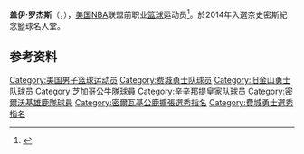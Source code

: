 {{noteTA|G1=NBA}}
{{Infobox NBA Player
| name         = 盖伊·罗杰斯<br/>{{lang|en|Guy Rodgers}}
| image           = Guy Rodgers (cropped).jpg
| width           = 200
| caption         = Rodgers in May 1958
| number       = 25,5
| position     = [[控球后卫|控球后卫]]   
| birth_date   = {{Birth date|1935|9|1}}
| birth_place  = {{USA}}[[賓夕法尼亞州|賓夕法尼亞州]], [[費城|費城]]
| death_date      = {{death date and age|2001|02|19|1935|09|01}}
| death_place     = {{USA}}[[加利福尼亞州|加利福尼亞州]], [[洛杉磯|洛杉磯]]
| nationality  = {{USA}}
| height_ft    = 6 
| height_in    = 0
| weight_lb    = 185
| highschool   = Northeast<br/>(賓夕法尼亞州, 費城) 
| college      = [[天普大學|天普大學]]  (1955–1958)
| draft =
| draft_year   = 1958
| draft_round  = 
| draft_pick   = 
| draft_team   = [[费城勇士|费城勇士]]
| career_start = 1958
| career_end   = 1970
| years1          = {{nbay|1958|start}}–{{nbay|1965|end}}
| team1           = [[金州勇士|費城 / 舊金山勇士]]
| years2          = {{nbay|1966|start}}–{{nbay|1967|start}}
| team2           = [[芝加哥公牛|芝加哥公牛]]
| years3          = {{nbay|1967|full=y}}
| team3           = [[辛辛那提皇家|辛辛那提皇家]]
| years4          = {{nbay|1968|start}}–{{nbay|1969|end}}
| team4           = [[密爾瓦基公鹿|密爾瓦基公鹿]]
| highlights      = 
* 4× [[NBA全明星|NBA全明星]] ({{nasg|1963}}, {{nasg|1964}}, {{nasg|1966}}, {{nasg|1967}})
* 2× [[NBA歷屆助攻王|NBA助攻王]] ({{nbay|1962|end}}, {{nbay|1966|end}})
* Consensus first-team [[NCAA_Men's_Basketball_All-Americans|All-American]] ([[1958_NCAA_Men's_Basketball_All-Americans|1958]])
* Consensus second-team All-American ([[1957_NCAA_Men's_Basketball_All-Americans|1957]])
* 3× [[Robert_V._Geasey_Trophy|Robert V. Geasey Trophy]] winner ([[1955–56_NCAA_men's_basketball_season|1956]]–[[1957–58_NCAA_University_Division_men's_basketball_season|1958]])
* No. 5 [[Temple_Owls_men's_basketball#Retired_numbers|retired by Temple Owls]]
| stat1label      = [[得分_(籃球)|得分]]
| stat1value      = 10,415 (11.7 ppg)
| stat2label      = [[籃板|籃板]]
| stat2value      = 3,791 (4.3 rpg)
| stat3label      = [[助攻|助攻]]
| stat3value      = 6,917 (7.8 apg)
| HOF_player = Guy-Rodgers
}}

'''盖伊·罗杰斯'''（{{lang-en|'''Guy Rodgers'''}}，{{Bd|1935年|9月1日|2001年|2月19日}}），[[美国|美国]][[NBA|NBA]]联盟前职业[[篮球|篮球]]运动员<ref>{{Cite web|url=http://www.basketball-reference.com/players/r/rodgegu01.html|title=盖伊·罗杰斯|accessdate=2016年4月14日|author=|date=|publisher=|archive-date=2010年5月24日|archive-url=https://web.archive.org/web/20100524014634/http://www.basketball-reference.com/players/r/rodgegu01.html|dead-url=no}}</ref>。於2014年入選奈史密斯紀念籃球名人堂。

==参考资料==
{{reflist}}

{{Basketball-player-stub}}
{{1958 NBA Draft}}
{{NBA助攻王}}

{{Authority control}}
{{DEFAULTSORT:Rogers, Guy}}
[[Category:美国男子篮球运动员|Category:美国男子篮球运动员]]
[[Category:费城勇士队球员|Category:费城勇士队球员]]
[[Category:旧金山勇士队球员|Category:旧金山勇士队球员]]
[[Category:芝加哥公牛隊球員|Category:芝加哥公牛隊球員]]
[[Category:辛辛那提皇家队球员|Category:辛辛那提皇家队球员]]
[[Category:密爾沃基雄鹿隊球員|Category:密爾沃基雄鹿隊球員]]
[[Category:密爾瓦基公鹿擴張選秀指名|Category:密爾瓦基公鹿擴張選秀指名]]
[[Category:費城勇士選秀指名|Category:費城勇士選秀指名]]